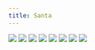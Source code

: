 ```yaml
---
title: Santa
---
```


![](/images/verse-and-stuff/part-1/santatitle.png)
![](/images/verse-and-stuff/part-1/santa1.png)
![](/images/verse-and-stuff/part-1/santa2.png)
![](/images/verse-and-stuff/part-1/santa3.png)
![](/images/verse-and-stuff/part-1/santa4.png)
![](/images/verse-and-stuff/part-1/santa5.png)
![](/images/verse-and-stuff/part-1/santa6.png)
![](/images/verse-and-stuff/part-1/santa7.png)
